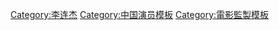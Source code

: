 {{navbox
| name = 李连杰
| title = [[李连杰]]
| state = {{{state|autocollapse}}}
| listclass = hlist
|titlestyle = 
|groupstyle = 
|above= 

| group1 = 1980年代
| list1 = 
* [[少林寺 (1982年电影)|少林寺]]
* [[少林小子]]
* [[南北少林]]
* [[中華英雄 (1988年電影)|中華英雄]]
* [[東方巨龍]]
* [[龍在天涯]]

|group2 = 1990年代
|list2 = 
* [[黃飛鴻 (1991年電影)|黃飛鴻]]
* [[黃飛鴻之二：男兒當自強]]
* [[黃飛鴻'92之龍行天下]]
* [[笑傲江湖II東方不敗]]
* [[黃飛鴻之三：獅王爭霸]]
* [[方世玉 (電影)|方世玉]]
* [[方世玉續集]]
* [[黃飛鴻之鐵雞鬥蜈蚣]]
* [[太極張三豐 (電影)|太極張三豐]]
* [[倚天屠龍記之魔教教主]]
* [[洪熙官之少林五祖|洪熙官]]
* [[中南海保鑣]]
* [[精武英雄]]
* [[給爸爸的信]]
* [[鼠膽龍威]]
* [[冒險王 (電影)|冒險王]]
* [[黑俠]]
* [[黃飛鴻之西域雄獅]]
* [[杀手之王 (1998年电影)|殺手之王]]
* [[轰天炮4|致命武器4]]

|group3 = 2000年代
|list3= 
* [[致命罗密欧]]
* [[龙之吻|龍吻]]
* [[宇宙追缉令|救世主]]
* [[英雄 (电影)|英雄]]
* [[致命摇篮|龍潭虎穴]]
* [[猛虎出笼|闘犬]]
* [[霍元甲 (2006年電影)|霍元甲]]
* [[玩命對戰]]
* [[投名狀]]
* [[功夫之王]]
* [[木乃伊3：龙帝之墓|神鬼傳奇3]]
* [[建国大业]]
* [[海洋天堂]]
* [[浴血任務]]

|group4= 2010年代
|list4= 
* [[白蛇传说]]
* [[龍門飛甲 (電影)|龍門飛甲]]
* [[敢死队2|浴血任務2]]
* [[不二神探]]
* [[敢死队3|浴血任務3]]
* [[封神传奇]]
* [[功守道]]

|group5= 2020年代
|list5= 
* [[花木兰 (2020年电影)|花木蘭]]

|group6=游戏
|list6=
* [[荣耀之战]]
}}<noinclude>
{{DEFAULTSORT:Li, Jet}}
[[Category:李连杰]]
[[Category:中国演员模板]]
[[Category:電影監製模板]]
</noinclude>